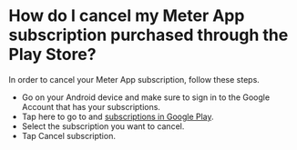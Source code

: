 # How do I cancel my Meter App subscription purchased through the Play Store?

 In order to cancel your Meter App subscription, follow these steps.

* Go on your Android device and make sure to sign in to the Google Account that has your subscriptions.
* Tap here to go to and [subscriptions in Google Play](https://play.google.com/store/account/subscriptions). 
* Select the subscription you want to cancel.
* Tap Cancel subscription.
